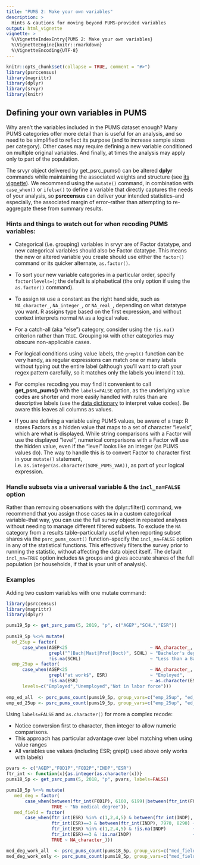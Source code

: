 ```yaml
---
title: "PUMS 2: Make your own variables"
description: >
  Hints & cautions for moving beyond PUMS-provided variables
output: html_vignette
vignette: >
  %\VignetteIndexEntry{PUMS 2: Make your own variables}
  %\VignetteEngine{knitr::rmarkdown}
  %\VignetteEncoding{UTF-8}
---
```


```r
knitr::opts_chunk$set(collapse = TRUE, comment = "#>")
library(psrccensus)
library(magrittr)
library(dplyr)
library(srvyr)
library(knitr)
```

## Defining your own variables in PUMS

Why aren't the variables included in the PUMS dataset enough? Many PUMS categories offer more detail than is useful for an analysis, and so need to be simplified to reflect its purpose (and to increase sample sizes per category). Other cases may require defining a new variable conditioned on multiple original variables. And finally, at times the analysis may apply only to part of the population.

The srvyr object delivered by get_psrc_pums() can be altered **dplyr** commands while maintaining the associated weights and structure (see [its vignette](http://gdfe.co/srvyr/)). We recommend using the `mutate()` command, in combination with `case_when()` or `ifelse()` to define a variable that directly captures the needs of your analysis, so **psrccensus** can deliver your intended statistics--and especially, the associated margin of error--rather than attempting to re-aggregate these from summary results.

### Hints and things to watch out for when recoding PUMS variables:

  * Categorical (i.e. grouping) variables in srvyr are of Factor datatype, and new categorical variables should also be Factor datatype. This means the new or altered variable you create should use either the `factor()` command or its quicker alternate, `as.factor()`.
  
  * To sort your new variable categories in a particular order, specify `factor(levels=)`; the default is alphabetical (the only option if using the `as.factor()` command).
  
  * To assign `NA` use a constant as the right hand side, such as `NA_character_`, `NA_integer_`, or `NA_real_`, depending on what datatype you want. R assigns type based on the first expression, and without context interprets normal `NA` as a logical value.
  
  * For a catch-all (aka "else") category, consider using the `!is.na()` criterion rather than `TRUE`. Grouping `NA` with other categories may obscure non-applicable cases.
  
  * For logical conditions using value labels, the `grepl()` function can be very handy, as regular expressions can match one or many labels without typing out the entire label (although you'll want to craft your regex pattern carefully, so it matches only the labels you intend it to). 
  
  * For complex recoding you may find it convenient to call **get_psrc_pums()** with the `labels=FALSE` option, as the underlying value codes are shorter and  more easily handled with rules than are descriptive labels (use the [data dictionary](https://www2.census.gov/programs-surveys/acs/tech_docs/pums/data_dict/) to interpret value codes). Be aware this leaves all columns as values.
  
  * If you are defining a variable using PUMS values, be aware of a trap: R stores Factors as a hidden value that maps to a set of character "levels", which are what is displayed. While string comparisons with a Factor will use the displayed "level", numerical comparisons with a Factor will use the hidden value, even if the "level" looks like an integer (as PUMS values do). The way to handle this is to convert Factor to character first in your `mutate()` statement, i.e. `as.integer(as.character(SOME_PUMS_VAR))`, as part of your logical expression.

### Handle subsets via a universal variable & the `incl_na=FALSE` option

Rather than removing observations with the dplyr::filter() command, we recommend that  you assign those cases `NA` in a custom categorical variable--that way, you can use the full survey object in repeated analyses without needing to manage different filtered subsets. To exclude the `NA` category from a results table--particularly useful when reporting subset shares via the `psrc_pums_count()` function--specify the `incl_na=FALSE` option in any of the statistical functions. This effectively filters the survey prior to running the statistic, without affecting the data object itself. The default `incl_na=TRUE` option includes `NA` groups and gives accurate shares of the full population (or households, if that is your unit of analysis).

### Examples
Adding two custom variables with one mutate command:
```r
library(psrccensus)
library(magrittr)
library(dplyr)

pums19_5p <- get_psrc_pums(5, 2019, "p", c("AGEP","SCHL","ESR"))                           # Pull the data; 
                                                                                           #    rather than pipe the result, use a separate assignment
pums19_5p %<>% mutate(                                                                     #    so any issues with mutate() don't negate your download
  ed_25up = factor(                                                                        # Use Factor datatype for categorical variables
      case_when(AGEP<25                               ~ NA_character_,                     # Type-specific NA constant
                grepl("^(Bach|Mast|Prof|Doct)", SCHL) ~ "Bachelor's degree or higher",     # Regex is concise; handy since PUMS labels can be wordy 
                !is.na(SCHL)                          ~ "Less than a Bachelor's degree")), # !is.na() criteria
  emp_25up = factor(                                                                       # Mutate() can assign more than one variable
      case_when(AGEP<25                               ~ NA_character_,                     # Type-specific NA constant
                grepl("at work$", ESR)                ~ "Employed",                        # Concise regex again; use care, checking the data dictionary
                !is.na(ESR)                           ~ as.character(ESR)),                # Retain NA for children under 16
      levels=c("Employed","Unemployed","Not in labor force")))                             # Preferred ordering via `levels=`
  
emp_ed_all  <- psrc_pums_count(pums19_5p, group_vars=c("emp_25up", "ed_25up"))             # These shares reflect the entire population
emp_ed_25up <- psrc_pums_count(pums19_5p, group_vars=c("emp_25up", "ed_25up"), incl_na=FALSE) # No NA; same counts but shares for only age 25+, as intended
```


Using `labels=FALSE` and `as.character()` for more a complex recode:

 * Notice conversion first to character, then integer to allow numeric comparisons.
 * This approach has particular advantage over label matching when using value ranges
 * All variables use values (including ESR; grepl() used above only works with labels)
```r
pvars <- c("AGEP","FOD1P","FOD2P","INDP","ESR")
ftr_int <- function(x){as.integer(as.character(x))}                                        # Micro-helper conversion function
pums18_5p <- get_psrc_pums(5, 2018, "p", pvars, labels=FALSE)                              # Labels=FALSE leaves values--but they are still Factors!

pums18_5p %<>% mutate(
   med_deg = factor(
       case_when(between(ftr_int(FOD1P), 6100, 6199)|between(ftr_int(FOD2P), 6100, 6199) ~ "Medical Degree",
                 TRUE ~ "No medical degree")),                                             # Regardless of age
   med_field = factor(
       case_when(ftr_int(ESR) %in% c(1,2,4,5) & between(ftr_int(INDP), 7970, 8290) ~ "Medical industry, employed",
                 ftr_int(ESR)==3 & between(ftr_int(INDP), 7970, 8290) ~ "Medical industry, not currently employed",
                 ftr_int(ESR) %in% c(1,2,4,5) & !is.na(INDP)          ~ "Non-medical industry, employed",
                 ftr_int(ESR)==3 & !is.na(INDP)                       ~ "Non-medical industry, not currently employed",
                 TRUE ~ NA_character_)))                                                   # Leaving out those not in the workforce  

med_deg_work_all  <- psrc_pums_count(pums18_5p, group_vars=c("med_field","med_deg"))       # These shares reflect the entire population
med_deg_work_only <- psrc_pums_count(pums18_5p, group_vars=c("med_field","med_deg"), incl_na=FALSE) # These shares limited to workforce

```

